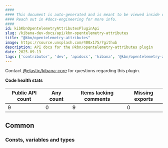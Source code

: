 ```yaml
---
####
#### This document is auto-generated and is meant to be viewed inside our experimental, new docs system.
#### Reach out in #docs-engineering for more info.
####
id: kibKbnOpentelemetryAttributesPluginApi
slug: /kibana-dev-docs/api/kbn-opentelemetry-attributes
title: "@kbn/opentelemetry-attributes"
image: https://source.unsplash.com/400x175/?github
description: API docs for the @kbn/opentelemetry-attributes plugin
date: 2025-09-13
tags: ['contributor', 'dev', 'apidocs', 'kibana', '@kbn/opentelemetry-attributes']
---
```




Contact [@elastic/kibana-core](https://github.com/orgs/elastic/teams/kibana-core) for questions regarding this plugin.

**Code health stats**

| Public API count  | Any count | Items lacking comments | Missing exports |
|-------------------|-----------|------------------------|-----------------|
| 9 | 0 | 9 | 0 |

## Common

### Consts, variables and types
<DocDefinitionList data={kbnOpentelemetryAttributesObj.common.misc}/>

